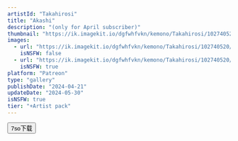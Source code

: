 ```yaml
---
artistId: "Takahirosi"
title: "Akashi"
description: "(only for April subscriber)"
thumbnail: "https://ik.imagekit.io/dgfwhfvkn/kemono/Takahirosi/102740520/p23_3_ori_1_V1X8A8Inb.avif?updatedAt=1737625087083"
images:
  - url: "https://ik.imagekit.io/dgfwhfvkn/kemono/Takahirosi/102740520/p23_3_ori_1_V1X8A8Inb.avif?updatedAt=1737625087083"
    isNSFW: false
  - url: "https://ik.imagekit.io/dgfwhfvkn/kemono/Takahirosi/102740520/p23_3_ori_6_unilQHsvk.avif?updatedAt=1737625087119"
    isNSFW: true
platform: "Patreon"
type: "gallery"
publishDate: "2024-04-21"
updateDate: "2024-05-30"
isNSFW: true
tier: "+Artist pack"
---
```



<Button
      isExternal
      isBlock
      variant="flat"
      color="foreground"
      as={Link}
      href="https://pan.7so.top/f/993At2/_3_AKASHI.7z"
    >
      7so下载
    </Button>